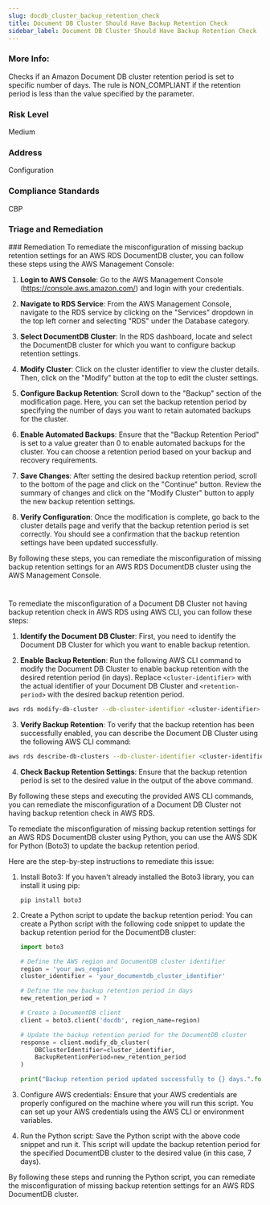 ```yaml
---
slug: docdb_cluster_backup_retention_check
title: Document DB Cluster Should Have Backup Retention Check
sidebar_label: Document DB Cluster Should Have Backup Retention Check
---
```

### More Info:

Checks if an Amazon Document DB cluster retention period is set to specific number of days. The rule is NON_COMPLIANT if the retention period is less than the value specified by the parameter.

### Risk Level

Medium

### Address

Configuration

### Compliance Standards

CBP


### Triage and Remediation
<Tabs>
<Tab title='Remediation'>
### Remediation

<AccordionGroup>
<Accordion title='Using Console' defaultOpen='true'>
To remediate the misconfiguration of missing backup retention settings for an AWS RDS DocumentDB cluster, you can follow these steps using the AWS Management Console:

1. **Login to AWS Console**: Go to the AWS Management Console (https://console.aws.amazon.com/) and login with your credentials.

2. **Navigate to RDS Service**: From the AWS Management Console, navigate to the RDS service by clicking on the "Services" dropdown in the top left corner and selecting "RDS" under the Database category.

3. **Select DocumentDB Cluster**: In the RDS dashboard, locate and select the DocumentDB cluster for which you want to configure backup retention settings.

4. **Modify Cluster**: Click on the cluster identifier to view the cluster details. Then, click on the "Modify" button at the top to edit the cluster settings.

5. **Configure Backup Retention**: Scroll down to the "Backup" section of the modification page. Here, you can set the backup retention period by specifying the number of days you want to retain automated backups for the cluster.

6. **Enable Automated Backups**: Ensure that the "Backup Retention Period" is set to a value greater than 0 to enable automated backups for the cluster. You can choose a retention period based on your backup and recovery requirements.

7. **Save Changes**: After setting the desired backup retention period, scroll to the bottom of the page and click on the "Continue" button. Review the summary of changes and click on the "Modify Cluster" button to apply the new backup retention settings.

8. **Verify Configuration**: Once the modification is complete, go back to the cluster details page and verify that the backup retention period is set correctly. You should see a confirmation that the backup retention settings have been updated successfully.

By following these steps, you can remediate the misconfiguration of missing backup retention settings for an AWS RDS DocumentDB cluster using the AWS Management Console.

#
</Accordion>

<Accordion title='Using CLI'>
To remediate the misconfiguration of a Document DB Cluster not having backup retention check in AWS RDS using AWS CLI, you can follow these steps:

1. **Identify the Document DB Cluster**: First, you need to identify the Document DB Cluster for which you want to enable backup retention.

2. **Enable Backup Retention**: Run the following AWS CLI command to modify the Document DB Cluster to enable backup retention with the desired retention period (in days). Replace `<cluster-identifier>` with the actual identifier of your Document DB Cluster and `<retention-period>` with the desired backup retention period.

```bash
aws rds modify-db-cluster --db-cluster-identifier <cluster-identifier> --backup-retention-period <retention-period>
```

3. **Verify Backup Retention**: To verify that the backup retention has been successfully enabled, you can describe the Document DB Cluster using the following AWS CLI command:

```bash
aws rds describe-db-clusters --db-cluster-identifier <cluster-identifier>
```

4. **Check Backup Retention Settings**: Ensure that the backup retention period is set to the desired value in the output of the above command.

By following these steps and executing the provided AWS CLI commands, you can remediate the misconfiguration of a Document DB Cluster not having backup retention check in AWS RDS.
</Accordion>

<Accordion title='Using Python'>
To remediate the misconfiguration of missing backup retention settings for an AWS RDS DocumentDB cluster using Python, you can use the AWS SDK for Python (Boto3) to update the backup retention period.

Here are the step-by-step instructions to remediate this issue:

1. Install Boto3:
   If you haven't already installed the Boto3 library, you can install it using pip:
   ```
   pip install boto3
   ```

2. Create a Python script to update the backup retention period:
   You can create a Python script with the following code snippet to update the backup retention period for the DocumentDB cluster:

   ```python
   import boto3

   # Define the AWS region and DocumentDB cluster identifier
   region = 'your_aws_region'
   cluster_identifier = 'your_documentdb_cluster_identifier'

   # Define the new backup retention period in days
   new_retention_period = 7

   # Create a DocumentDB client
   client = boto3.client('docdb', region_name=region)

   # Update the backup retention period for the DocumentDB cluster
   response = client.modify_db_cluster(
       DBClusterIdentifier=cluster_identifier,
       BackupRetentionPeriod=new_retention_period
   )

   print("Backup retention period updated successfully to {} days.".format(new_retention_period))
   ```

3. Configure AWS credentials:
   Ensure that your AWS credentials are properly configured on the machine where you will run this script. You can set up your AWS credentials using the AWS CLI or environment variables.

4. Run the Python script:
   Save the Python script with the above code snippet and run it. This script will update the backup retention period for the specified DocumentDB cluster to the desired value (in this case, 7 days).

By following these steps and running the Python script, you can remediate the misconfiguration of missing backup retention settings for an AWS RDS DocumentDB cluster.
</Accordion>

</AccordionGroup>
</Tab>
</Tabs>

